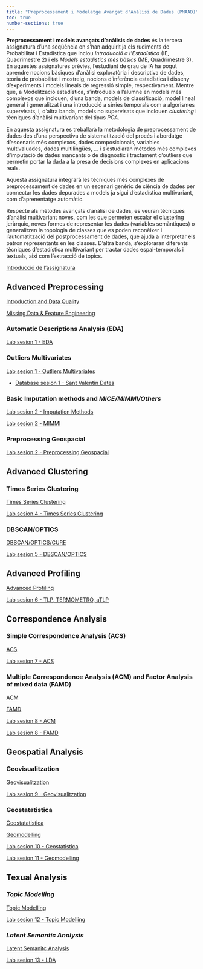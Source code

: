---
title: "Preprocessament i Modelatge Avançat d'Anàlisi de Dades (PMAAD)"
toc: true
number-sections: true
---

**Preprocessament i models avançats d'anàlisis de dades** és la tercera assignatura d'una seqüència on s'han adquirit ja els rudiments de Probabilitat i Estadística que inclou *Introducció a l'Estadística* (IE, Quadrimestre 2) i els *Models estadístics més bàsics* (ME, Quadrimestre 3). En aquestes assignatures prèvies, l'estudiant de grau de IA ha pogut aprendre nocions bàsiques d'anàlisi exploratòria i descriptiva de dades, teoria de probabilitat i mostreig, nocions d'inferència estadística i disseny d'experiments i models lineals de regressió simple, respectivament. Mentre que, a Modelització estadística, s'introdueix a l'alumne en models més complexos que inclouen, d'una banda, models de classificació, model lineal general i generalitzat i una introducció a sèries temporals com a algorismes supervisats, i, d'altra banda, models no supervisats que inclouen *clustering* i tècniques d'anàlisi multivariant del tipus *PCA.*

En aquesta assignatura es treballarà la metodologia de preprocessament de dades des d'una perspectiva de sistematització del procés i abordatge d'escenaris més complexos, dades composicionals, variables multivaluades, dades multilingües, ... i s'estudiaran mètodes més complexos d'imputació de dades mancants o de diagnòstic i tractament d'outliers que permetin portar la dada a la presa de decisions complexes en aplicacions reals.

Aquesta assignatura integrarà les tècniques més complexes de preprocessament de dades en un escenari genèric de ciència de dades per connectar les dades depurades a models ja sigui d'estadística multivariant, com d'aprenentatge automàtic.

Respecte als mètodes avançats d'anàlisi de dades, es veuran tècniques d'anàlisi multivariant noves, com les que permeten escalar el clustering jeràrquic, noves formes de representar les dades (variables semàntiques) o generalitzen la topologia de classes que es poden reconèixer i l'automatització del postprocessament de dades, que ajuda a interpretar els patron representants en les classes. D'altra banda, s'exploraran diferents tècniques d'estadística multivariant per tractar dades espai-temporals i textuals, així com l'extracció de topics.

[Introducció de l'assignatura](material/2425PresentacioCurs.qmd)

## Advanced Preprocessing

[Introduction and Data Quality](material/01_AdvancedPreprocessing/teoria/Clase1.pdf)

[Missing Data & Feature Engineering](material/01_AdvancedPreprocessing/teoria/Clase2.pdf)

### Automatic Descriptions Analysis (EDA)

[Lab sesion 1 - EDA](material/01_AdvancedPreprocessing/laboratorio/01_automaticEDA.R)

### Outliers Multivariates

[Lab sesion 1 - Outliers Multivariates](material/01_AdvancedPreprocessing/laboratorio/02_deteccioOutliers.R)

  - [Database sesion 1 - Sant Valentin Dates](material/01_AdvancedPreprocessing/laboratorio/valentine_dataset.csv)

### Basic Imputation methods and *MICE/MIMMI/Others*

[Lab sesion 2 - Imputation Methods](material/01_AdvancedPreprocessing/laboratorio/03_01_ImputationMethods.R)

[Lab sesion 2 - MIMMI](material/01_AdvancedPreprocessing/laboratorio/03_02_MIMMI.R)

### Preprocessing Geospacial

[Lab sesion 2 - Preprocessing Geospacial](material/01_AdvancedPreprocessing/laboratorio/04_preproGeoreferencias.R)

## Advanced Clustering

### Times Series Clustering

[Times Series Clustering](material/02_AdvancedClustering/teoria/Time-Series-Clustering.pdf)

[Lab sesion 4 - Times Series Clustering](material/02_AdvancedClustering/laboratorio/05_TimesSeriesClustering.R)

### DBSCAN/OPTICS

[DBSCAN/OPTICS/CURE](material/02_AdvancedClustering/teoria/Clase4.pdf)

[Lab sesion 5 - DBSCAN/OPTICS](material/02_AdvancedClustering/laboratorio/06_DBSCAN-OPTICS.R)

## Advanced Profiling

[Advanced Profiling](material/03_AdvancedProfiling/teoria/Clase5.pdf)

[Lab sesion 6 - TLP, TERMOMETRO, aTLP](material/03_AdvancedProfiling/laboratorio/ProfilingTermometro.zip)

## Correspondence Analysis

### Simple Correspondence Analysis (ACS)

[ACS](material/04_CorrespondenceAnalysis/teoria/Clase6.pdf)

[Lab sesion 7 - ACS](material/04_CorrespondenceAnalysis/laboratorio/ACS.qmd)

### Multiple Correspondence Analysis (ACM) and Factor Analysis of mixed data (FAMD) 

[ACM](material/04_CorrespondenceAnalysis/teoria/)

[FAMD](material/04_CorrespondenceAnalysis/teoria/)

[Lab sesion 8 - ACM](material/04_CorrespondenceAnalysis/laboratorio/)

[Lab sesion 8 - FAMD](material/04_CorrespondenceAnalysis/laboratorio/)

## Geospatial Analysis

### Geovisualitzation 

[Geovisualitzation](material/05_GeospatialAnalysis/teoria/)

[Lab sesion 9 - Geovisualitzation](material/05_GeospatialAnalysis/laboratorio/)

### Geostatatistica  

[Geostatatistica](material/05_GeospatialAnalysis/teoria/)

[Geomodelling](material/05_GeospatialAnalysis/teoria/)

[Lab sesion 10 - Geostatistica](material/05_GeospatialAnalysis/laboratorio/)

[Lab sesion 11 - Geomodelling](material/05_GeospatialAnalysis/laboratorio/)

## Texual Analysis

### *Topic Modelling* 

[Topic Modelling](material/06_TextualAnalysis/teoria/)

[Lab sesion 12 - Topic Modelling](material/06_TextualAnalysis/laboratorio/)

### *Latent Semantic Analysis*

[Latent Semanitc Analysis](material/06_TextualAnalysis/teoria/)

[Lab sesion 13 - LDA](material/06_TextualAnalysis/laboratorio/)
